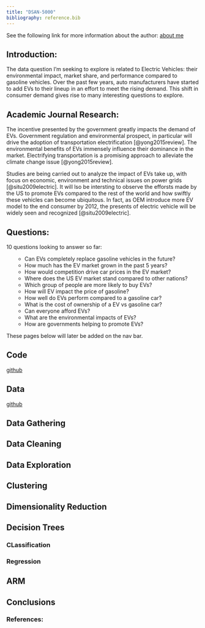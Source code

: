 ```yaml
---
title: "DSAN-5000"
bibliography: reference.bib
---
```


See the following link for more information about the author: [about me](../index.html)

## Introduction:

The data question I'm seeking to explore is related to Electric Vehicles: their environmental impact, market share, and performance compared to gasoline vehicles. Over the past few years, auto manufacturers have started to add EVs to their lineup in an effort to meet the rising demand. This shift in consumer demand gives rise to many interesting questions to explore.

## Academic Journal Research:

The incentive presented by the government greatly impacts the demand of EVs. Government regulation and environmental prospect, in particular will drive the adoption of transportation electrification [@yong2015review]. The environmental benefits of EVs immensely influence their dominance in the market. Electrifying transportation is a promising approach to alleviate the climate change issue [@yong2015review].

Studies are being carried out to analyze the impact of EVs take up, with focus on economic, environment and technical issues on power grids [@situ2009electric]. It will lso be intersting to observe the efforsts made by the US to promote EVs compared to the rest of the world and how swiftly these vehicles can become ubiquitous. In fact, as OEM introduce more EV model to the end consumer by 2012, the presents of electric vehicle will be widely seen and recognized [@situ2009electric].

## Questions:

10 questions looking to answer so far: <ol>
* Can EVs completely replace gasoline vehicles in the future?
* How much has the EV market grown in the past 5 years?
* How would competition drive car prices in the EV market?
* Where does the US EV market stand compared to other nations?
* Which group of people are more likely to buy EVs?
* How will EV impact the price of gasoline?
* How well do EVs perform compared to a gasoline car?
* What is the cost of ownership of a EV vs gasoline car?
* Can everyone afford EVs?
* What are the environmental impacts of EVs?
* How are governments helping to promote EVs?

</ol>

<p>
These pages below will later be added on the nav bar.
</p>


## Code 
[github](https://github.com/anly501/dsan-5000-project-isfarbaset)


## Data
[github](https://github.com/anly501/dsan-5000-project-isfarbaset)

## Data Gathering

## Data Cleaning

## Data Exploration

## Clustering

## Dimensionality Reduction

## Decision Trees
### CLassification
### Regression

## ARM

## Conclusions



### References: